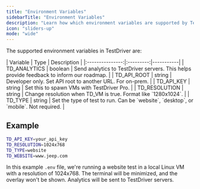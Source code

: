```yaml
---
title: "Environment Variables"
sidebarTitle: "Environment Variables"
description: "Learn how which environment variables are supported by TestDriver."
icon: "sliders-up"
mode: "wide"
---
```



The supported environment variables in TestDriver are:

<div className="env-vars-table">
  | Variable | Type | Description | |:---------------:|:---------:|-----------|
  | TD_ANALYTICS | boolean | Send analytics to TestDriver servers. This helps
  provide feedback to inform our roadmap. | | TD_API_ROOT | string | Developer
  only. Set API root to another URL. For on-prem. | | TD_API_KEY | string | Set
  this to spawn VMs with TestDriver Pro. | | TD_RESOLUTION | string | Change
  resolution when TD_VM is true. Format like `1280x1024`. | | TD_TYPE | string |
  Set the type of test to run. Can be `website`, `desktop`, or `mobile`. Not
  required. |
</div>

<GitignoreWarning />

## Example

```bash .env
TD_API_KEY=your_api_key
TD_RESOLUTION=1024x768
TD_TYPE=website
TD_WEBSITE=www.jeep.com
```

In this example `.env` file, we're running a website test in a local Linux VM with a resolution of 1024x768. The terminal will be minimized, and the overlay won't be shown. Analytics will be sent to TestDriver servers.
